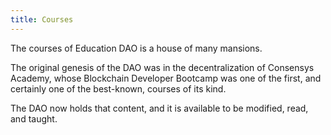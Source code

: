 ```yaml
---
title: Courses
---
```


The courses of Education DAO is a house of many mansions.

The original genesis of the DAO was in the decentralization of Consensys Academy, whose Blockchain Developer Bootcamp was one of the first, and certainly one of the best-known, courses of its kind. 

The DAO now holds that content, and it is available to be modified, read, and taught.

